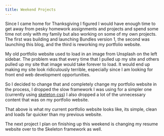 ```yaml
---
title: Weekend Projects
---
```


Since I came home for Thanksgiving I figured I would have enough time to get away from pesky homework assignments and projects and spend some time not only with my family but also working on some of my own projects. The first was building and launching Bundles version 1, the second was launching this blog, and the third is reworking my portfolio website.

My old portfolio website used to load in an image from Unsplash on the left sidebar. The problem was that every time that I pulled up my site and others pulled up my site that image would take forever to load. It would end up making my site look ridiculously terrible, especially since I am looking for front end web development opportunities.

So I decided to change that and completely change my portfolio website in the process, I dropped the slow framework I was using for a simpler one (currently using [skeleton css](http://getskeleton.com/)) I also dropped a lot of the unnecessary content that was on my portfolio website.

That above is what my current portfolio website looks like, its simple, clean and loads far quicker than my previous website.

The next project I plan on finishing up this weekend is changing my resume website over to the Skeleton framework as well.
